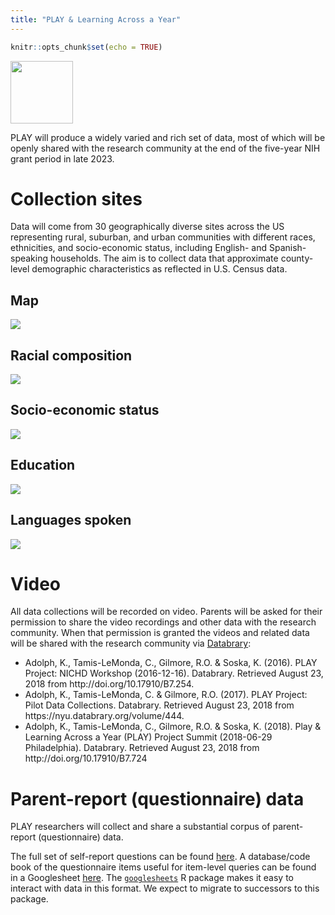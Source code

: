 ```yaml
---
title: "PLAY & Learning Across a Year"
---
```


```r
knitr::opts_chunk$set(echo = TRUE)
```

<img src="img/PLAY-logo.png" height=100px/>

PLAY will produce a widely varied and rich set of data, most of which will be openly shared with the research community at the end of the five-year NIH grant period in late 2023.

# Collection sites {.tabset}

Data will come from 30 geographically diverse sites across the US representing rural, suburban, and urban communities with different races, ethnicities, and socio-economic status, including English- and Spanish-speaking households.
The aim is to collect data that approximate county-level demographic characteristics as reflected in U.S. Census data.

## Map

<img src="img/PLAY-site-map-1.png"/>

## Racial composition

<img src="img/race-by-county-all-regions-plot-1.png"/>

## Socio-economic status

<img src="img/per-capita-income-plot-1.png"/>

## Education

<img src="img/ed-attain-bars-plot-1.png"/>

## Languages spoken

<img src="img/spanish-speaking-plot-1.png"/>

# Video

All data collections will be recorded on video.
Parents will be asked for their permission to share the video recordings and other data with the research community.
When that permission is granted the videos and related data will be shared with the research community via [Databrary](http://databrary.org):

- Adolph, K., Tamis-LeMonda, C., Gilmore, R.O. & Soska, K. (2016). PLAY Project: NICHD Workshop (2016-12-16). Databrary. Retrieved August 23, 2018 from http://doi.org/10.17910/B7.254.
- Adolph, K., Tamis-LeMonda, C. & Gilmore, R.O. (2017). PLAY Project: Pilot Data Collections. Databrary. Retrieved August 23, 2018 from https://nyu.databrary.org/volume/444.
- Adolph, K., Tamis-LeMonda, C., Gilmore, R.O. & Soska, K. (2018). Play & Learning Across a Year (PLAY) Project Summit (2018-06-29 Philadelphia). Databrary. Retrieved August 23, 2018 from http://doi.org/10.17910/B7.724

# Parent-report (questionnaire) data

PLAY researchers will collect and share a substantial corpus of parent-report (questionnaire) data.

The full set of self-report questions can be found [here](questionnaires.html).
A database/code book of the questionnaire items useful for item-level queries can be found in a Googlesheet [here](https://docs.google.com/spreadsheets/d/1pVOM2naRS_STCXx4nkaRDLO6_V5kGhFaduRfwsv7cnI/edit?usp=sharing).
The [`googlesheets`](https://github.com/jennybc/googlesheets) R package makes it easy to interact with data in this format.
We expect to migrate to successors to this package.
